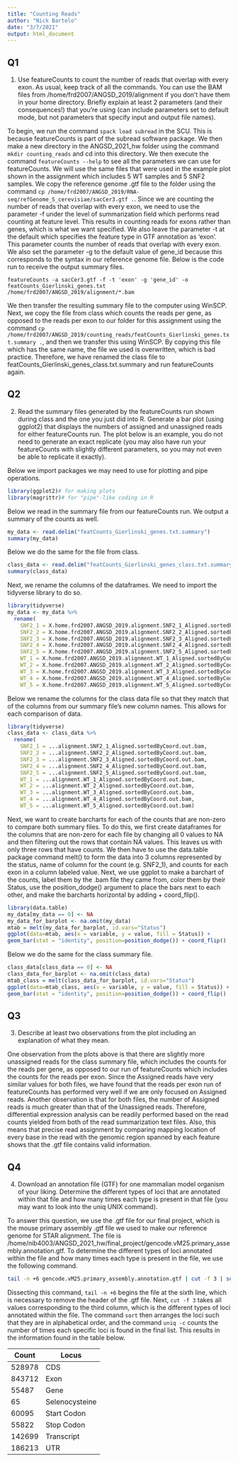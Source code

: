 ---
title: "Counting Reads"
author: "Nick Bartelo"
date: "3/7/2021"
output: html_document
---

## Q1

1. Use featureCounts to count the number of reads that overlap with every exon. As usual, keep track of all the commands. You can use the BAM files from /home/frd2007/ANGSD_2019/alignment if you don’t have them in your home directory. Briefly explain at least 2 parameters (and their consequences!) that you’re using (can include parameters set to default mode, but not parameters that specify input and output file names).

To begin, we run the command `spack load subread` in the SCU. This is because featureCounts is part of the subread software package. We then make a new directory in the ANGSD_2021_hw folder using the command `mkdir counting_reads` and cd into this directory. We then execute the command `featureCounts --help` to see all the parameters we can use for featureCounts. We will use the same files that were used in the example plot shown in the assignment which includes 5 WT samples and 5 SNF2 samples. We copy the reference genome .gtf file to the folder using the command `cp /home/frd2007/ANGSD_2019/RNA-seq/refGenome_S_cerevisiae/sacCer3.gtf .`. Since we are counting the number of reads that overlap with every exon, we need to use the parameter -f under the level of summarization field which performs read counting at feature level. This results in counting reads for exons rather than genes, which is what we want specified. We also leave the parameter -t at the default which specifies the feature type in GTF annotation as 'exon'. This parameter counts the number of reads that overlap with every exon. We also set the parameter -g to the default value of gene_id because this corresponds to the syntax in our reference genome file. Below is the code run to receive the output summary files.

```{bash.eval=FALSE}
featureCounts -a sacCer3.gtf -f -t 'exon' -g 'gene_id' -o featCounts_Gierlinski_genes.txt /home/frd2007/ANGSD_2019/alignment/*.bam
```

We then transfer the resulting summary file to the computer using WinSCP. Next, we copy the file from class which counts the reads per gene, as opposed to the reads per exon to our folder for this assignment using the command `cp /home/frd2007/ANGSD_2019/counting_reads/featCounts_Gierlinski_genes.txt.summary .`, and then we transfer this using WinSCP. By copying this file which has the same name, the file we used is overwritten, which is bad practice. Therefore, we have renamed the class file to featCounts_Gierlinski_genes_class.txt.summary and run featureCounts again.

## Q2

2. Read the summary files generated by the featureCounts run shown during class and the one you just did into R. Generate a bar plot (using ggplot2) that displays the numbers of assigned and unassigned reads for either featureCounts run. The plot below is an example, you do not need to generate an exact replicate (you may also have run your featureCounts with slightly different parameters, so you may not even be able to replicate it exactly).

Below we import packages we may need to use for plotting and pipe operations.

```{r}
library(ggplot2)# for making plots
library(magrittr)# for "pipe"-like coding in R
```

Below we read in the summary file from our featureCounts run. We output a summary of the counts as well. 


```{r}
my_data <- read.delim("featCounts_Gierlinski_genes.txt.summary")
summary(my_data)
```

Below we do the same for the file from class.

```{r}
class_data <- read.delim("featCounts_Gierlinski_genes_class.txt.summary")
summary(class_data)
```

Next, we rename the columns of the dataframes. We need to import the tidyverse library to do so.

```{r}
library(tidyverse)
my_data <- my_data %>% 
  rename(
    SNF2_1 = X.home.frd2007.ANGSD_2019.alignment.SNF2_1_Aligned.sortedByCoord.out.bam,
    SNF2_2 = X.home.frd2007.ANGSD_2019.alignment.SNF2_2_Aligned.sortedByCoord.out.bam, 
    SNF2_3 = X.home.frd2007.ANGSD_2019.alignment.SNF2_3_Aligned.sortedByCoord.out.bam,
    SNF2_4 = X.home.frd2007.ANGSD_2019.alignment.SNF2_4_Aligned.sortedByCoord.out.bam,
    SNF2_5 = X.home.frd2007.ANGSD_2019.alignment.SNF2_5_Aligned.sortedByCoord.out.bam,
    WT_1 = X.home.frd2007.ANGSD_2019.alignment.WT_1_Aligned.sortedByCoord.out.bam,
    WT_2 = X.home.frd2007.ANGSD_2019.alignment.WT_2_Aligned.sortedByCoord.out.bam,
    WT_3 = X.home.frd2007.ANGSD_2019.alignment.WT_3_Aligned.sortedByCoord.out.bam,
    WT_4 = X.home.frd2007.ANGSD_2019.alignment.WT_4_Aligned.sortedByCoord.out.bam,
    WT_5 = X.home.frd2007.ANGSD_2019.alignment.WT_5_Aligned.sortedByCoord.out.bam)
```

Below we rename the columns for the class data file so that they match that of the columns from our summary file's new column names. This allows for each comparison of data. 

```{r}
library(tidyverse)
class_data <- class_data %>% 
  rename(
    SNF2_1 = ...alignment.SNF2_1_Aligned.sortedByCoord.out.bam,
    SNF2_2 = ...alignment.SNF2_2_Aligned.sortedByCoord.out.bam, 
    SNF2_3 = ...alignment.SNF2_3_Aligned.sortedByCoord.out.bam,
    SNF2_4 = ...alignment.SNF2_4_Aligned.sortedByCoord.out.bam,
    SNF2_5 = ...alignment.SNF2_5_Aligned.sortedByCoord.out.bam,
    WT_1 = ...alignment.WT_1_Aligned.sortedByCoord.out.bam,
    WT_2 = ...alignment.WT_2_Aligned.sortedByCoord.out.bam,
    WT_3 = ...alignment.WT_3_Aligned.sortedByCoord.out.bam,
    WT_4 = ...alignment.WT_4_Aligned.sortedByCoord.out.bam,
    WT_5 = ...alignment.WT_5_Aligned.sortedByCoord.out.bam)
```

Next, we want to create barcharts for each of the counts that are non-zero to compare both summary files. To do this, we first create dataframes for the columns that are non-zero for each file by changing all 0 values to NA and then filtering out the rows that contain NA values. This leaves us with only three rows that have counts. We then have to use the data.table package command melt() to form the data into 3 columns represented by the status, name of column for the count (e.g. SNF2_1), and counts for each exon in a column labeled value. Next, we use ggplot to make a barchart of the counts, label them by the .bam file they came from, color them by their Status, use the position_dodge() argument to place the bars next to each other, and make the barcharts horizontal by adding + coord_flip(). 

```{r}
library(data.table)
my_data[my_data == 0] <- NA
my_data_for_barplot <- na.omit(my_data)
mtab = melt(my_data_for_barplot, id.vars="Status")
ggplot(data=mtab, aes(x = variable, y = value, fill = Status)) +
geom_bar(stat = "identity", position=position_dodge()) + coord_flip()
```

Below we do the same for the class summary file.

```{r}
class_data[class_data == 0] <- NA
class_data_for_barplot <- na.omit(class_data)
mtab_class = melt(class_data_for_barplot, id.vars="Status")
ggplot(data=mtab_class, aes(x = variable, y = value, fill = Status)) +
geom_bar(stat = "identity", position=position_dodge()) + coord_flip()
```


## Q3

3. Describe at least two observations from the plot including an explanation of what they mean.

One observation from the plots above is that there are slightly more unassigned reads for the class summary file, which includes the counts for the reads per gene, as opposed to our run of featureCounts which includes the counts for the reads per exon. Since the Assigned reads have very similar values for both files, we have found that the reads per exon run of featureCounts has performed very well if we are only focused on Assigned reads. Another observation is that for both files, the number of Assigned reads is much greater than that of the Unassigned reads. Therefore, differential expression analysis can be readily performed based on the read counts yielded from both of the read summarization text files. Also, this means that precise read assignment by comparing mapping location of every
base in the read with the genomic region spanned by each feature shows that the .gtf file contains valid information.


## Q4

4. Download an annotation file (GTF) for one mammalian model organism of your liking. Determine the different types of loci that are annotated within that file and how many times each type is present in that file (you may want to look into the uniq UNIX command).

To answer this question, we use the .gtf file for our final project, which is the mouse primary assembly .gtf file we used to make our reference genome for STAR alignment. The file is /home/nib4003/ANGSD_2021_hw/final_project/gencode.vM25.primary_assembly.annotation.gtf. To determine the different types of loci annotated within the file and how many times each type is present in the file, we use the following command.

```{bash,eval=FALSE}
tail -n +6 gencode.vM25.primary_assembly.annotation.gtf | cut -f 3 | sort | uniq -c
```

Dissecting this command, `tail -n +6` begins the file at the sixth line, which is necessary to remove the header of the .gtf file. Next, `cut -f 3` takes all values corresponding to the third column, which is the different types of loci annotated within the file. The command `sort` then arranges the loci such that they are in alphabetical order, and the command `uniq -c` counts the number of times each specific loci is found in the final list. This results in the information found in the table below.

Count | Locus
--- | ---
528978 | CDS
 843712 | Exon
  55487 | Gene
     65 | Selenocysteine
  60095 | Start Codon
  55822 | Stop Codon
 142699 | Transcript
 186213 | UTR

